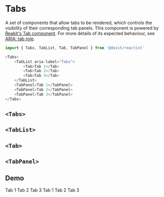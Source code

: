 
<Meta
    title="Components/Tabs"
    component={Tabs}
/>

# Tabs

A set of components that allow tabs to be rendered, which controls the visibility of their corresponding tab panels.
This component is powered by [Reakit's Tab component](https://reakit.io/docs/tab). For more details of its expected
behaviour, see [ARIA: tab role](https://developer.mozilla.org/en-US/docs/Web/Accessibility/ARIA/Roles/Tab_Role).

```TypeScript
import { Tabs, TabList, Tab, TabPanel } from '@doist/reactist'

<Tabs>
    <TabList aria-label="Tabs">
        <Tab>Tab 1</Tab>
        <Tab>Tab 2</Tab>
        <Tab>Tab 3</Tab>
    </TabList>
    <TabPanel>Tab 1</TabPanel>
    <TabPanel>Tab 2</TabPanel>
    <TabPanel>Tab 3</TabPanel>
</Tabs>
```

## `<Tabs>`

<Description of={Tabs} />
<ArgsTable of={Tabs} />

## `<TabList>`

<Description of={TabList} />
<ArgsTable of={TabList} />

## `<Tab>`

<Description of={Tab} />
<ArgsTable of={Tab} />

## `<TabPanel>`

<Description of={TabPanel} />
<ArgsTable of={TabPanel} />

## Demo

<Canvas withToolbar>
    <Story
        parameters={{ docs: { source: { type: 'code' } } }}
        name="Playground"
    >
        <Tabs>
            <TabList aria-label="Tabs">
                <Tab>Tab 1</Tab>
                <Tab>Tab 2</Tab>
                <Tab>Tab 3</Tab>
            </TabList>
            <TabPanel>Tab 1</TabPanel>
            <TabPanel>Tab 2</TabPanel>
            <TabPanel>Tab 3</TabPanel>
        </Tabs>
    </Story>
</Canvas>
